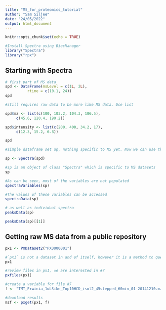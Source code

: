 ```yaml
---
title: "MS_for_proteomics_tutorial"
author: "Sam Siljee"
date: "24/05/2022"
output: html_document
---
```


```r
knitr::opts_chunk$set(echo = TRUE)
```

```r
#Install Spectra using BiocManager
library("Spectra")
library("rpx")
```
## Starting with Spectra
```r
# first part of MS data
spd <- DataFrame(msLevel = c(1L, 2L),
          rtime = c(10.1, 24))
spd

#still requires raw data to be more like MS data. Use list

spd$mz <- list(c(100, 103.2, 104.3, 106.5),
     c(45.6, 120.4, 190.2))

spd$intensity <- list(c(200, 400, 34.2, 17),
     c(12.3, 15.2, 6.8))

spd

#simple dataframe set up, nothing specific to MS yet. Now we can use the `Spectra` package to convert generic dataframe to object specific to MS

sp <- Spectra(spd)

#sp is an object of class "Spectra" which is specific to MS datasets
sp

#As can be seen, most of the variables are not populated
spectraVariables(sp)

#The values of these variables can be accessed
spectraData(sp)

# as well as individual spectra
peaksData(sp)

peaksData(sp)[[1]]
```

## Getting raw MS data from a public repository
```r
px1 <- PXDataset2("PXD000001")

#`px1` is not a dataset in and of itself, however it is a method to query the EBI database
px1

#review files in px1, we are interested in #7
pxfiles(px1)

#create a variable for file #7
f <- "TMT_Erwinia_1uLSike_Top10HCD_isol2_45stepped_60min_01-20141210.mzML"

#download results
mzf <- pxget(px1, f)
```

